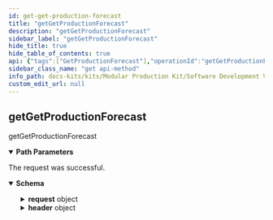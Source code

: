 ```yaml
---
id: get-get-production-forecast
title: "getGetProductionForecast"
description: "getGetProductionForecast"
sidebar_label: "getGetProductionForecast"
hide_title: true
hide_table_of_contents: true
api: {"tags":["GetProductionForecast"],"operationId":"getGetProductionForecast","parameters":[{"name":"tenant-id","in":"path","description":"The ID of the tenant owning the requested Twin.","required":true,"schema":{"type":"string","format":"uuid"}}],"responses":{"200":{"content":{"application/json":{"schema":{"description":"Aspect Model to request a production forecast","type":"object","properties":{"request":{"description":"Data model for a request","type":"object","properties":{"offset":{"description":"Send/start time of the first message/notification\n- \"0\" ==> immediate response","type":"object","properties":{"timeUnit":{"description":"Specifies the unit in which the time is represented","type":"string","pattern":"[a-zA-Z]*:[a-zA-Z]+","enum":["unit:secondUnitOfTime","unit:minuteUnitOfTime","unit:hour","unit:day","unit:week","unit:month","unit:year"]},"value":{"description":"The amount of timeUnits considered","type":"number"}},"required":["timeUnit","value"]},"customerId":{"description":"Internal customer Id","type":"string","pattern":"^BPNL[0-9]{8}[a-zA-Z0-9]{4}$"},"precisionOfForecast":{"description":"Accuracy of the time specification of the completion date.\n- default: implicitly defined by production\n- only as a REQUEST of the requester since it cannot be guaranteed that the store floor can provide the data in this accuracy.","type":"object","properties":{"timeUnit":{"description":"Specifies the unit in which the time is represented","type":"string","pattern":"[a-zA-Z]*:[a-zA-Z]+","enum":["unit:secondUnitOfTime","unit:minuteUnitOfTime","unit:hour","unit:day","unit:week","unit:month","unit:year"]},"value":{"description":"The amount of timeUnits considered","type":"number"}},"required":["timeUnit","value"]},"productionForecastForAll":{"description":"Boolean variable that detemines whether the customer request information about each position of an order, or information about the complete order","type":"boolean"},"orderId":{"description":"The Id identifying subject of the request","type":"string","pattern":"(^[0-9a-fA-F]{8}-[0-9a-fA-F]{4}-[0-9a-fA-F]{4}-[0-9a-fA-F]{4}-[0-9a-fA-F]{12}$)|(^urn:uuid:[0-9a-fA-F]{8}-[0-9a-fA-F]{4}-[0-9a-fA-F]{4}-[0-9a-fA-F]{4}-[0-9a-fA-F]{12}$)"},"deviationOfSchedule":{"description":"Mandatory property for the notification mode. The property specifies the deviation from targeted delivery date that must be met to send a notification to a subscriber\n\nmandatory for CommunicationMode = \"notification\"","type":"object","properties":{"timeUnit":{"description":"Specifies the unit in which the time is represented","type":"string","pattern":"[a-zA-Z]*:[a-zA-Z]+","enum":["unit:secondUnitOfTime","unit:minuteUnitOfTime","unit:hour","unit:day","unit:week","unit:month","unit:year"]},"value":{"description":"The amount of timeUnits considered","type":"number"}},"required":["timeUnit","value"]},"notificationInterval":{"description":"Interval time that either specifies the cyclic send time or limits the notification time\nmandatory for CommunicationMode = \"cyclic\"","type":"object","properties":{"timeUnit":{"description":"Specifies the unit in which the time is represented","type":"string","pattern":"[a-zA-Z]*:[a-zA-Z]+","enum":["unit:secondUnitOfTime","unit:minuteUnitOfTime","unit:hour","unit:day","unit:week","unit:month","unit:year"]},"value":{"description":"The amount of timeUnits considered","type":"number"}},"required":["timeUnit","value"]},"communicationMode":{"description":"Specification of the communication mode","type":"string","enum":["synchronous","cyclic","notification"]},"version":{"description":"The unique identifier of the aspect model defining the structure and the semantics of the message's header. The version number should reflect the versioning schema of aspect models in Catena-X.","type":"string","pattern":"^(0|[1-9][0-9]*).(0|[1-9][0-9]*).(0|[1-9][0-9]*)(-(0|[1-9A-Za-z-][0-9A-Za-z-]*)(.[0-9A-Za-z-]+)*)?([0-9A-Za-z-]+(.[0-9A-Za-z-]+)*)?$"}},"required":["offset","customerId","productionForecastForAll","orderId","communicationMode","version"]},"header":{"description":"Contains standardized attributes for message processing common across several use cases.","type":"object","properties":{"messageId":{"description":"Unique ID identifying the message. The purpose of the ID is to uniquely identify a single message, therefore it MUST not be reused.","type":"string","pattern":"(^[0-9a-fA-F]{8}-[0-9a-fA-F]{4}-[0-9a-fA-F]{4}-[0-9a-fA-F]{4}-[0-9a-fA-F]{12}$)|(^urn:uuid:[0-9a-fA-F]{8}-[0-9a-fA-F]{4}-[0-9a-fA-F]{4}-[0-9a-fA-F]{4}-[0-9a-fA-F]{12}$)"},"context":{"description":"Information about the context the message should be considered in.\nThe value MUST consist of two parts: an identifier of the context (e.g. business domain, etc.) followed by a version number.\nBoth the identifier and the version number MUST correspond to the content of the message.\nIf the content of a message is described by an aspect model available in the Catena-X Semantic Hub, then the unique identifier of this semantic model (e.g. urn:samm:io.catenax.<ASPECT-MODEL-NAME>:1.x.x) MUST be used as a value of the context field. This is considered the default case.\nIn all other cases the value of the context field MUST follow the pattern <domain>-<subdomain>-<object>:<[major] version> (e.g. TRACE-QM-Alert:1.x.x).\nVersioning only refers to major versions in both default and fallback cases.\nNote: The version of the message's header is specified in the version field.","type":"string"},"sentDateTime":{"description":"Time zone aware timestamp holding the date and the time the message was sent by the sending party. The value MUST be formatted according to the ISO 8601 standard","type":"string","pattern":"-?([1-9][0-9]{3,}|0[0-9]{3})-(0[1-9]|1[0-2])-(0[1-9]|[12][0-9]|3[01])T(([01][0-9]|2[0-3]):[0-5][0-9]:[0-5][0-9](\\.[0-9]+)?|(24:00:00(\\.0+)?))(Z|(\\+|-)((0[0-9]|1[0-3]):[0-5][0-9]|14:00))?"},"senderBpn":{"description":"The Business Partner Number of the sending party. The value MUST be a valid BPN. BPNA and BPNS are not allowed. Applicable constraints are defined in the corresponding standard","type":"string","pattern":"^BPNL[0-9]{8}[a-zA-Z0-9]{4}$"},"receiverBpn":{"description":"The Business Partner Number of the receiving party. The value MUST be a valid BPN. BPNA and BPNS are not allowed. Applicable constraints are defined in the corresponding standard.","type":"string","pattern":"^BPNL[0-9]{8}[a-zA-Z0-9]{4}$"},"expectedResponseBy":{"description":"Time zone aware timestamp holding the date and time by which the sending party expects a certain type of response from the receiving party. The meaning and interpretation of the fields's value are context-bound and MUST therefore be defined by any business domain or platform capability making use of it. The value MUST be formatted according to the ISO 8601 standard","type":"string","pattern":"-?([1-9][0-9]{3,}|0[0-9]{3})-(0[1-9]|1[0-2])-(0[1-9]|[12][0-9]|3[01])T(([01][0-9]|2[0-3]):[0-5][0-9]:[0-5][0-9](\\.[0-9]+)?|(24:00:00(\\.0+)?))(Z|(\\+|-)((0[0-9]|1[0-3]):[0-5][0-9]|14:00))?"},"relatedMessageId":{"description":"Unique ID identifying a message somehow related to the current one","type":"string","pattern":"(^[0-9a-fA-F]{8}-[0-9a-fA-F]{4}-[0-9a-fA-F]{4}-[0-9a-fA-F]{4}-[0-9a-fA-F]{12}$)|(^urn:uuid:[0-9a-fA-F]{8}-[0-9a-fA-F]{4}-[0-9a-fA-F]{4}-[0-9a-fA-F]{4}-[0-9a-fA-F]{12}$)"},"version":{"description":"The unique identifier of the aspect model defining the structure and the semantics of the message's header. The version number should reflect the versioning schema of aspect models in Catena-X.","type":"string","pattern":"^(0|[1-9][0-9]*).(0|[1-9][0-9]*).(0|[1-9][0-9]*)(-(0|[1-9A-Za-z-][0-9A-Za-z-]*)(.[0-9A-Za-z-]+)*)?([0-9A-Za-z-]+(.[0-9A-Za-z-]+)*)?$"}},"required":["messageId","context","sentDateTime","senderBpn","receiverBpn","version"]}},"required":["header"]}}},"description":"The request was successful."},"401":{"description":"Payload or user input is invalid. See error details in the payload for more.","content":{"application/json":{"schema":{"type":"object","required":["error"],"properties":{"error":{"type":"object","required":["details"],"properties":{"message":{"type":"string","minLength":1},"path":{"type":"string","minLength":1},"details":{"type":"object","minLength":1,"additionalProperties":{"type":"object"}},"code":{"type":"string","nullable":true}}}}}}}},"402":{"description":"The requesting user or client is not authenticated."},"403":{"description":"The requesting user or client is not authorized to access resources for the given tenant."},"404":{"description":"The requested Twin has not been found."}},"description":"getGetProductionForecast","method":"get","path":"/{tenant-id}/get-production-forecast","servers":[{"url":"catenax.io/api/v2","variables":{"api-version":{"default":"v2"}}}],"info":{"title":"Get Production Forecast","version":"v2"},"postman":{"name":"get Get Production Forecast","description":{"type":"text/plain"},"url":{"path":[":tenant-id","get-production-forecast"],"host":["{{baseUrl}}"],"query":[],"variable":[{"disabled":false,"description":{"content":"(Required) The ID of the tenant owning the requested Twin.","type":"text/plain"},"type":"any","value":"","key":"tenant-id"}]},"header":[{"key":"Accept","value":"application/json"}],"method":"GET"}}
sidebar_class_name: "get api-method"
info_path: docs-kits/kits/Modular Production Kit/Software Development View/Provider//get-production-forecast
custom_edit_url: null
---
```



## getGetProductionForecast



getGetProductionForecast

<details style={{"marginBottom":"1rem"}} data-collapsed={false} open={true}><summary style={{}}><strong>Path Parameters</strong></summary><div><ul><ParamsItem className={"paramsItem"} param={{"name":"tenant-id","in":"path","description":"The ID of the tenant owning the requested Twin.","required":true,"schema":{"type":"string","format":"uuid"}}}></ParamsItem></ul></div></details><div><ApiTabs><TabItem label={"200"} value={"200"}><div>

The request was successful.

</div><div><MimeTabs schemaType={"response"}><TabItem label={"application/json"} value={"application/json"}><SchemaTabs><TabItem label={"Schema"} value={"Schema"}><details style={{}} data-collapsed={false} open={true}><summary style={{"textAlign":"left"}}><strong>Schema</strong></summary><div style={{"textAlign":"left","marginLeft":"1rem"}}></div><ul style={{"marginLeft":"1rem"}}><SchemaItem collapsible={true} className={"schemaItem"}><details style={{}}><summary style={{}}><strong>request</strong><span style={{"opacity":"0.6"}}> object</span></summary><div style={{"marginLeft":"1rem"}}><div style={{"marginTop":".5rem","marginBottom":".5rem"}}>

Data model for a request

</div><SchemaItem collapsible={true} className={"schemaItem"}><details style={{}}><summary style={{}}><strong>offset</strong><span style={{"opacity":"0.6"}}> object</span></summary><div style={{"marginLeft":"1rem"}}><div style={{"marginTop":".5rem","marginBottom":".5rem"}}>

Send/start time of the first message/notification
- "0" ==\> immediate response

</div><SchemaItem collapsible={false} name={"timeUnit"} required={false} deprecated={undefined} schemaDescription={"Specifies the unit in which the time is represented"} schemaName={"string"} qualifierMessage={"**Possible values:** Value must match regular expression `[a-zA-Z]*:[a-zA-Z]+`, [`unit:secondUnitOfTime`, `unit:minuteUnitOfTime`, `unit:hour`, `unit:day`, `unit:week`, `unit:month`, `unit:year`]"} defaultValue={undefined}></SchemaItem><SchemaItem collapsible={false} name={"value"} required={false} deprecated={undefined} schemaDescription={"The amount of timeUnits considered"} schemaName={"number"} qualifierMessage={undefined} defaultValue={undefined}></SchemaItem></div></details></SchemaItem><SchemaItem collapsible={false} name={"customerId"} required={false} deprecated={undefined} schemaDescription={"Internal customer Id"} schemaName={"string"} qualifierMessage={"**Possible values:** Value must match regular expression `^BPNL[0-9]{8}[a-zA-Z0-9]{4}$`"} defaultValue={undefined}></SchemaItem><SchemaItem collapsible={true} className={"schemaItem"}><details style={{}}><summary style={{}}><strong>precisionOfForecast</strong><span style={{"opacity":"0.6"}}> object</span></summary><div style={{"marginLeft":"1rem"}}><div style={{"marginTop":".5rem","marginBottom":".5rem"}}>

Accuracy of the time specification of the completion date.
- default: implicitly defined by production
- only as a REQUEST of the requester since it cannot be guaranteed that the store floor can provide the data in this accuracy.

</div><SchemaItem collapsible={false} name={"timeUnit"} required={false} deprecated={undefined} schemaDescription={"Specifies the unit in which the time is represented"} schemaName={"string"} qualifierMessage={"**Possible values:** Value must match regular expression `[a-zA-Z]*:[a-zA-Z]+`, [`unit:secondUnitOfTime`, `unit:minuteUnitOfTime`, `unit:hour`, `unit:day`, `unit:week`, `unit:month`, `unit:year`]"} defaultValue={undefined}></SchemaItem><SchemaItem collapsible={false} name={"value"} required={false} deprecated={undefined} schemaDescription={"The amount of timeUnits considered"} schemaName={"number"} qualifierMessage={undefined} defaultValue={undefined}></SchemaItem></div></details></SchemaItem><SchemaItem collapsible={false} name={"productionForecastForAll"} required={false} deprecated={undefined} schemaDescription={"Boolean variable that detemines whether the customer request information about each position of an order, or information about the complete order"} schemaName={"boolean"} qualifierMessage={undefined} defaultValue={undefined}></SchemaItem><SchemaItem collapsible={false} name={"orderId"} required={false} deprecated={undefined} schemaDescription={"The Id identifying subject of the request"} schemaName={"string"} qualifierMessage={"**Possible values:** Value must match regular expression `(^[0-9a-fA-F]{8}-[0-9a-fA-F]{4}-[0-9a-fA-F]{4}-[0-9a-fA-F]{4}-[0-9a-fA-F]{12}$)|(^urn:uuid:[0-9a-fA-F]{8}-[0-9a-fA-F]{4}-[0-9a-fA-F]{4}-[0-9a-fA-F]{4}-[0-9a-fA-F]{12}$)`"} defaultValue={undefined}></SchemaItem><SchemaItem collapsible={true} className={"schemaItem"}><details style={{}}><summary style={{}}><strong>deviationOfSchedule</strong><span style={{"opacity":"0.6"}}> object</span></summary><div style={{"marginLeft":"1rem"}}><div style={{"marginTop":".5rem","marginBottom":".5rem"}}>

Mandatory property for the notification mode. The property specifies the deviation from targeted delivery date that must be met to send a notification to a subscriber

mandatory for CommunicationMode = "notification"

</div><SchemaItem collapsible={false} name={"timeUnit"} required={false} deprecated={undefined} schemaDescription={"Specifies the unit in which the time is represented"} schemaName={"string"} qualifierMessage={"**Possible values:** Value must match regular expression `[a-zA-Z]*:[a-zA-Z]+`, [`unit:secondUnitOfTime`, `unit:minuteUnitOfTime`, `unit:hour`, `unit:day`, `unit:week`, `unit:month`, `unit:year`]"} defaultValue={undefined}></SchemaItem><SchemaItem collapsible={false} name={"value"} required={false} deprecated={undefined} schemaDescription={"The amount of timeUnits considered"} schemaName={"number"} qualifierMessage={undefined} defaultValue={undefined}></SchemaItem></div></details></SchemaItem><SchemaItem collapsible={true} className={"schemaItem"}><details style={{}}><summary style={{}}><strong>notificationInterval</strong><span style={{"opacity":"0.6"}}> object</span></summary><div style={{"marginLeft":"1rem"}}><div style={{"marginTop":".5rem","marginBottom":".5rem"}}>

Interval time that either specifies the cyclic send time or limits the notification time
mandatory for CommunicationMode = "cyclic"

</div><SchemaItem collapsible={false} name={"timeUnit"} required={false} deprecated={undefined} schemaDescription={"Specifies the unit in which the time is represented"} schemaName={"string"} qualifierMessage={"**Possible values:** Value must match regular expression `[a-zA-Z]*:[a-zA-Z]+`, [`unit:secondUnitOfTime`, `unit:minuteUnitOfTime`, `unit:hour`, `unit:day`, `unit:week`, `unit:month`, `unit:year`]"} defaultValue={undefined}></SchemaItem><SchemaItem collapsible={false} name={"value"} required={false} deprecated={undefined} schemaDescription={"The amount of timeUnits considered"} schemaName={"number"} qualifierMessage={undefined} defaultValue={undefined}></SchemaItem></div></details></SchemaItem><SchemaItem collapsible={false} name={"communicationMode"} required={false} deprecated={undefined} schemaDescription={"Specification of the communication mode"} schemaName={"string"} qualifierMessage={"**Possible values:** [`synchronous`, `cyclic`, `notification`]"} defaultValue={undefined}></SchemaItem><SchemaItem collapsible={false} name={"version"} required={false} deprecated={undefined} schemaDescription={"The unique identifier of the aspect model defining the structure and the semantics of the message's header. The version number should reflect the versioning schema of aspect models in Catena-X."} schemaName={"string"} qualifierMessage={"**Possible values:** Value must match regular expression `^(0|[1-9][0-9]*).(0|[1-9][0-9]*).(0|[1-9][0-9]*)(-(0|[1-9A-Za-z-][0-9A-Za-z-]*)(.[0-9A-Za-z-]+)*)?([0-9A-Za-z-]+(.[0-9A-Za-z-]+)*)?$`"} defaultValue={undefined}></SchemaItem></div></details></SchemaItem><SchemaItem collapsible={true} className={"schemaItem"}><details style={{}}><summary style={{}}><strong>header</strong><span style={{"opacity":"0.6"}}> object</span></summary><div style={{"marginLeft":"1rem"}}><div style={{"marginTop":".5rem","marginBottom":".5rem"}}>

Contains standardized attributes for message processing common across several use cases.

</div><SchemaItem collapsible={false} name={"messageId"} required={false} deprecated={undefined} schemaDescription={"Unique ID identifying the message. The purpose of the ID is to uniquely identify a single message, therefore it MUST not be reused."} schemaName={"string"} qualifierMessage={"**Possible values:** Value must match regular expression `(^[0-9a-fA-F]{8}-[0-9a-fA-F]{4}-[0-9a-fA-F]{4}-[0-9a-fA-F]{4}-[0-9a-fA-F]{12}$)|(^urn:uuid:[0-9a-fA-F]{8}-[0-9a-fA-F]{4}-[0-9a-fA-F]{4}-[0-9a-fA-F]{4}-[0-9a-fA-F]{12}$)`"} defaultValue={undefined}></SchemaItem><SchemaItem collapsible={false} name={"context"} required={false} deprecated={undefined} schemaDescription={"Information about the context the message should be considered in.\nThe value MUST consist of two parts: an identifier of the context (e.g. business domain, etc.) followed by a version number.\nBoth the identifier and the version number MUST correspond to the content of the message.\nIf the content of a message is described by an aspect model available in the Catena-X Semantic Hub, then the unique identifier of this semantic model (e.g. urn:samm:io.catenax.<ASPECT-MODEL-NAME>:1.x.x) MUST be used as a value of the context field. This is considered the default case.\nIn all other cases the value of the context field MUST follow the pattern <domain>-<subdomain>-<object>:<[major] version> (e.g. TRACE-QM-Alert:1.x.x).\nVersioning only refers to major versions in both default and fallback cases.\nNote: The version of the message's header is specified in the version field."} schemaName={"string"} qualifierMessage={undefined} defaultValue={undefined}></SchemaItem><SchemaItem collapsible={false} name={"sentDateTime"} required={false} deprecated={undefined} schemaDescription={"Time zone aware timestamp holding the date and the time the message was sent by the sending party. The value MUST be formatted according to the ISO 8601 standard"} schemaName={"string"} qualifierMessage={"**Possible values:** Value must match regular expression `-?([1-9][0-9]{3,}|0[0-9]{3})-(0[1-9]|1[0-2])-(0[1-9]|[12][0-9]|3[01])T(([01][0-9]|2[0-3]):[0-5][0-9]:[0-5][0-9](\\.[0-9]+)?|(24:00:00(\\.0+)?))(Z|(\\+|-)((0[0-9]|1[0-3]):[0-5][0-9]|14:00))?`"} defaultValue={undefined}></SchemaItem><SchemaItem collapsible={false} name={"senderBpn"} required={false} deprecated={undefined} schemaDescription={"The Business Partner Number of the sending party. The value MUST be a valid BPN. BPNA and BPNS are not allowed. Applicable constraints are defined in the corresponding standard"} schemaName={"string"} qualifierMessage={"**Possible values:** Value must match regular expression `^BPNL[0-9]{8}[a-zA-Z0-9]{4}$`"} defaultValue={undefined}></SchemaItem><SchemaItem collapsible={false} name={"receiverBpn"} required={false} deprecated={undefined} schemaDescription={"The Business Partner Number of the receiving party. The value MUST be a valid BPN. BPNA and BPNS are not allowed. Applicable constraints are defined in the corresponding standard."} schemaName={"string"} qualifierMessage={"**Possible values:** Value must match regular expression `^BPNL[0-9]{8}[a-zA-Z0-9]{4}$`"} defaultValue={undefined}></SchemaItem><SchemaItem collapsible={false} name={"expectedResponseBy"} required={false} deprecated={undefined} schemaDescription={"Time zone aware timestamp holding the date and time by which the sending party expects a certain type of response from the receiving party. The meaning and interpretation of the fields's value are context-bound and MUST therefore be defined by any business domain or platform capability making use of it. The value MUST be formatted according to the ISO 8601 standard"} schemaName={"string"} qualifierMessage={"**Possible values:** Value must match regular expression `-?([1-9][0-9]{3,}|0[0-9]{3})-(0[1-9]|1[0-2])-(0[1-9]|[12][0-9]|3[01])T(([01][0-9]|2[0-3]):[0-5][0-9]:[0-5][0-9](\\.[0-9]+)?|(24:00:00(\\.0+)?))(Z|(\\+|-)((0[0-9]|1[0-3]):[0-5][0-9]|14:00))?`"} defaultValue={undefined}></SchemaItem><SchemaItem collapsible={false} name={"relatedMessageId"} required={false} deprecated={undefined} schemaDescription={"Unique ID identifying a message somehow related to the current one"} schemaName={"string"} qualifierMessage={"**Possible values:** Value must match regular expression `(^[0-9a-fA-F]{8}-[0-9a-fA-F]{4}-[0-9a-fA-F]{4}-[0-9a-fA-F]{4}-[0-9a-fA-F]{12}$)|(^urn:uuid:[0-9a-fA-F]{8}-[0-9a-fA-F]{4}-[0-9a-fA-F]{4}-[0-9a-fA-F]{4}-[0-9a-fA-F]{12}$)`"} defaultValue={undefined}></SchemaItem><SchemaItem collapsible={false} name={"version"} required={false} deprecated={undefined} schemaDescription={"The unique identifier of the aspect model defining the structure and the semantics of the message's header. The version number should reflect the versioning schema of aspect models in Catena-X."} schemaName={"string"} qualifierMessage={"**Possible values:** Value must match regular expression `^(0|[1-9][0-9]*).(0|[1-9][0-9]*).(0|[1-9][0-9]*)(-(0|[1-9A-Za-z-][0-9A-Za-z-]*)(.[0-9A-Za-z-]+)*)?([0-9A-Za-z-]+(.[0-9A-Za-z-]+)*)?$`"} defaultValue={undefined}></SchemaItem></div></details></SchemaItem></ul></details></TabItem><TabItem label={"Example (from schema)"} value={"Example (from schema)"}><ResponseSamples responseExample={"{\n  \"request\": {\n    \"offset\": {\n      \"timeUnit\": \"unit:secondUnitOfTime\",\n      \"value\": 0\n    },\n    \"customerId\": \"string\",\n    \"precisionOfForecast\": {\n      \"timeUnit\": \"unit:secondUnitOfTime\",\n      \"value\": 0\n    },\n    \"productionForecastForAll\": true,\n    \"orderId\": \"string\",\n    \"deviationOfSchedule\": {\n      \"timeUnit\": \"unit:secondUnitOfTime\",\n      \"value\": 0\n    },\n    \"notificationInterval\": {\n      \"timeUnit\": \"unit:secondUnitOfTime\",\n      \"value\": 0\n    },\n    \"communicationMode\": \"synchronous\",\n    \"version\": \"string\"\n  },\n  \"header\": {\n    \"messageId\": \"string\",\n    \"context\": \"string\",\n    \"sentDateTime\": \"string\",\n    \"senderBpn\": \"string\",\n    \"receiverBpn\": \"string\",\n    \"expectedResponseBy\": \"string\",\n    \"relatedMessageId\": \"string\",\n    \"version\": \"string\"\n  }\n}"} language={"json"}></ResponseSamples></TabItem></SchemaTabs></TabItem></MimeTabs></div></TabItem><TabItem label={"401"} value={"401"}><div>

Payload or user input is invalid. See error details in the payload for more.

</div><div><MimeTabs schemaType={"response"}><TabItem label={"application/json"} value={"application/json"}><SchemaTabs><TabItem label={"Schema"} value={"Schema"}><details style={{}} data-collapsed={false} open={true}><summary style={{"textAlign":"left"}}><strong>Schema</strong></summary><div style={{"textAlign":"left","marginLeft":"1rem"}}></div><ul style={{"marginLeft":"1rem"}}><SchemaItem collapsible={true} className={"schemaItem"}><details style={{}}><summary style={{}}><strong>error</strong><span style={{"opacity":"0.6"}}> object</span></summary><div style={{"marginLeft":"1rem"}}><SchemaItem collapsible={false} name={"message"} required={false} deprecated={undefined} schemaDescription={undefined} schemaName={"string"} qualifierMessage={"**Possible values:** `non-empty`"} defaultValue={undefined}></SchemaItem><SchemaItem collapsible={false} name={"path"} required={false} deprecated={undefined} schemaDescription={undefined} schemaName={"string"} qualifierMessage={"**Possible values:** `non-empty`"} defaultValue={undefined}></SchemaItem><SchemaItem collapsible={true} className={"schemaItem"}><details style={{}}><summary style={{}}><strong>details</strong><span style={{"opacity":"0.6"}}> object</span></summary><div style={{"marginLeft":"1rem"}}><div style={{"marginTop":".5rem","marginBottom":".5rem"}}>

**Possible values:** `non-empty`

</div><li><div><code>property name*</code><span style={{"opacity":"0.6"}}> object</span></div></li></div></details></SchemaItem><SchemaItem collapsible={false} name={"code"} required={false} deprecated={undefined} schemaDescription={undefined} schemaName={"string"} qualifierMessage={undefined} defaultValue={undefined}></SchemaItem></div></details></SchemaItem></ul></details></TabItem><TabItem label={"Example (from schema)"} value={"Example (from schema)"}><ResponseSamples responseExample={"{\n  \"error\": {\n    \"message\": \"string\",\n    \"path\": \"string\",\n    \"details\": {},\n    \"code\": \"string\"\n  }\n}"} language={"json"}></ResponseSamples></TabItem></SchemaTabs></TabItem></MimeTabs></div></TabItem><TabItem label={"402"} value={"402"}><div>

The requesting user or client is not authenticated.

</div><div></div></TabItem><TabItem label={"403"} value={"403"}><div>

The requesting user or client is not authorized to access resources for the given tenant.

</div><div></div></TabItem><TabItem label={"404"} value={"404"}><div>

The requested Twin has not been found.

</div><div></div></TabItem></ApiTabs></div>
      